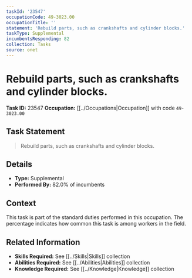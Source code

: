 ```yaml
---
taskId: '23547'
occupationCode: 49-3023.00
occupationTitle: ''
statement: 'Rebuild parts, such as crankshafts and cylinder blocks.'
taskType: Supplemental
incumbentsResponding: 82
collection: Tasks
source: onet
---
```

# Rebuild parts, such as crankshafts and cylinder blocks.

**Task ID:** 23547
**Occupation:** [[../Occupations|Occupation]] with code `49-3023.00`

## Task Statement

> Rebuild parts, such as crankshafts and cylinder blocks.

## Details

- **Type:** Supplemental
- **Performed By:** 82.0% of incumbents

## Context

This task is part of the standard duties performed in this occupation. The percentage indicates how common this task is among workers in the field.

## Related Information

- **Skills Required:** See [[../Skills|Skills]] collection
- **Abilities Required:** See [[../Abilities|Abilities]] collection
- **Knowledge Required:** See [[../Knowledge|Knowledge]] collection
